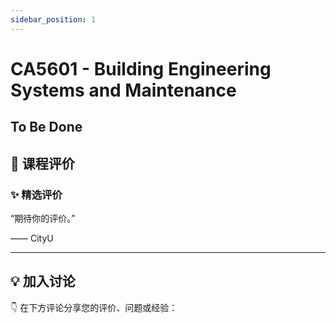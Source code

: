 ```yaml
---
sidebar_position: 1
---
```



# CA5601 - Building Engineering Systems and Maintenance

## To Be Done

## **💬 课程评价**

### ✨ **精选评价**
<div className={commentStyles.commentBox}>
    <p className={commentStyles.commentText}>
        “期待你的评价。”
    </p>
    <p className={commentStyles.commentAuthor}>—— CityU</p>
</div>

---

## **💡 加入讨论**

👇 在下方评论分享您的评价、问题或经验：
<Utterances />
